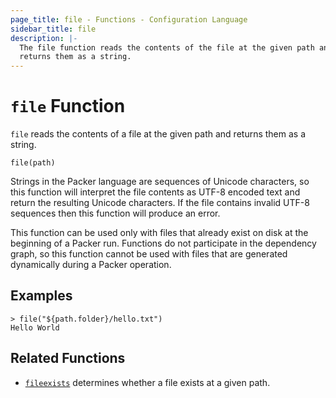 ```yaml
---
page_title: file - Functions - Configuration Language
sidebar_title: file
description: |-
  The file function reads the contents of the file at the given path and
  returns them as a string.
---
```


# `file` Function

`file` reads the contents of a file at the given path and returns them as
a string.

```hcl
file(path)
```

Strings in the Packer language are sequences of Unicode characters, so
this function will interpret the file contents as UTF-8 encoded text and
return the resulting Unicode characters. If the file contains invalid UTF-8
sequences then this function will produce an error.

This function can be used only with files that already exist on disk
at the beginning of a Packer run. Functions do not participate in the
dependency graph, so this function cannot be used with files that are generated
dynamically during a Packer operation.

## Examples

```shell-session
> file("${path.folder}/hello.txt")
Hello World
```

## Related Functions

- [`fileexists`](/docs/templates/hcl_templates/functions/file/fileexists) determines whether a file exists
  at a given path.
